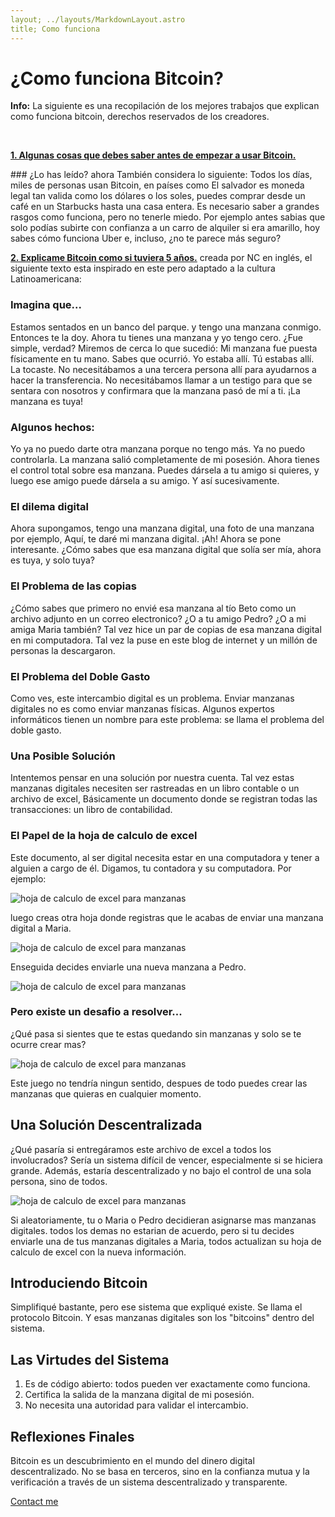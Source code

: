 ```yaml
---
layout; ../layouts/MarkdownLayout.astro
title; Como funciona
---
```



# ¿Como funciona Bitcoin?

<Notification type="info">
  <Icon pack="ion" name="information-circle-outline" />
  <p>
    <strong>Info:</strong> La siguiente es una recopilación de los mejores trabajos que explican como funciona bitcoin, derechos reservados de los creadores.
  </p>
</Notification>
<br/>
<p>
  <strong><a href="https://bitcoin.org/es/debes-saber">1. Algunas cosas que debes saber antes de empezar a usar Bitcoin.</a></strong> 
</p>
  ### ¿Lo has leído? ahora También considera lo siguiente:
  Todos los días, miles de personas usan Bitcoin, en países como El salvador es moneda legal tan valida como los dólares o los soles, 
  puedes comprar desde un café en un Starbucks hasta una casa entera. Es necesario saber a grandes rasgos como funciona, pero no tenerle miedo.
  Por ejemplo antes sabias que solo podías subirte con confianza a un carro de alquiler si era amarillo, hoy sabes cómo funciona Uber e, incluso, ¿no te parece más seguro?  

<p>
  <strong><a href="https://medium.com/free-code-camp/explain-bitcoin-like-im-five-73b4257ac833">2. Explicame Bitcoin como si tuviera 5 años.</a></strong> creada por NC en inglés, el siguiente texto esta inspirado en este pero adaptado a la cultura Latinoamericana:
</p>

### Imagina que...
Estamos sentados en un banco del parque. y tengo una manzana conmigo. Entonces te la doy. Ahora tu tienes una manzana y yo tengo cero. ¿Fue simple, verdad? Miremos de cerca lo que sucedió: Mi manzana fue puesta físicamente en tu mano. Sabes que ocurrió. Yo estaba allí. Tú estabas allí. La tocaste.
No necesitábamos a una tercera persona allí para ayudarnos a hacer la transferencia. No necesitábamos llamar a un testigo para que se sentara con nosotros y confirmara que la manzana pasó de mí a ti. ¡La manzana es tuya!

### Algunos hechos:
Yo ya no puedo darte otra manzana porque no tengo más. Ya no puedo controlarla. La manzana salió completamente de mi posesión. Ahora tienes el control total sobre esa manzana. Puedes dársela a tu amigo si quieres, y luego ese amigo puede dársela a su amigo. Y así sucesivamente.

### El dilema digital
Ahora supongamos, tengo una manzana digital, una foto de una manzana por ejemplo, Aquí, te daré mi manzana digital. ¡Ah! Ahora se pone interesante.
¿Cómo sabes que esa manzana digital que solía ser mía, ahora es tuya, y solo tuya?

### El Problema de las copias
¿Cómo sabes que primero no envié esa manzana al tío Beto como un archivo adjunto en un correo electronico? ¿O a tu amigo Pedro? ¿O a mi amiga Maria también? 
Tal vez hice un par de copias de esa manzana digital en mi computadora. Tal vez la puse en este blog de internet y un millón de personas la descargaron.

### El Problema del Doble Gasto
Como ves, este intercambio digital es un problema. Enviar manzanas digitales no es como enviar manzanas físicas.
Algunos expertos informáticos tienen un nombre para este problema: se llama el problema del doble gasto.

### Una Posible Solución
Intentemos pensar en una solución por nuestra cuenta. Tal vez estas manzanas digitales necesiten ser rastreadas en un libro contable o un archivo de excel,
Básicamente un documento donde se registran todas las transacciones: un libro de contabilidad.

### El Papel de la hoja de calculo de excel
Este documento, al ser digital necesita estar en una computadora y tener a alguien a cargo de él. Digamos, tu contadora y su computadora.
Por ejemplo:

![hoja de calculo de excel para manzanas](..\src\assets\img\excel_1.png)

luego creas otra hoja donde registras que le acabas de enviar una manzana digital a Maria.

![hoja de calculo de excel para manzanas](..\src\assets\img\excel_2.png)

Enseguida decides enviarle una nueva manzana a Pedro.

![hoja de calculo de excel para manzanas](..\src\assets\img\excel_3.png)

### Pero existe un desafio a resolver...

¿Qué pasa si sientes que te estas quedando sin manzanas y solo se te ocurre crear mas?

![hoja de calculo de excel para manzanas](..\src\assets\img\excel_4.png)

Este juego no tendría ningun sentido, despues de todo puedes crear las manzanas que quieras en cualquier momento.

## Una Solución Descentralizada

¿Qué pasaría si entregáramos este archivo de excel a todos los involucrados? 
Sería un sistema difícil de vencer, especialmente si se hiciera grande. Además, estaría descentralizado y no bajo el control de una sola persona, sino de todos.

![hoja de calculo de excel para manzanas](..\src\assets\img\excel_5.png)

Si aleatoriamente, tu o Maria o Pedro decidieran asignarse mas manzanas digitales. todos los demas no estarian de acuerdo, 
pero si tu decides enviarle una de tus manzanas digitales a Maria, todos actualizan su hoja de calculo de excel con la nueva información.

## Introduciendo Bitcoin

Simplifiqué bastante, pero ese sistema que expliqué existe. Se llama el protocolo Bitcoin. Y esas manzanas digitales son los "bitcoins" dentro del sistema.

## Las Virtudes del Sistema

1) Es de código abierto: todos pueden ver exactamente como funciona.
2) Certifica la salida de la manzana digital de mi posesión.
3) No necesita una autoridad para validar el intercambio.

## Reflexiones Finales

Bitcoin es un descubrimiento en el mundo del dinero digital descentralizado. No se basa en terceros, sino en la confianza mutua y la verificación a través de un sistema descentralizado y transparente. 

[Contact me](mailto:yoaceptobitcoin@gmail.com)
